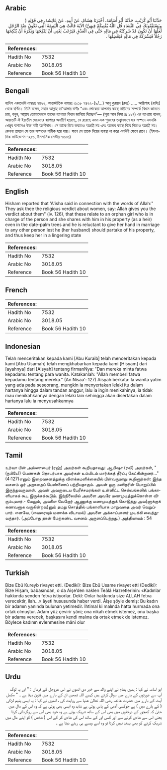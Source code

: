 ## Arabic


<div dir="rtl" lang="ar" style={{fontSize:'larger',backgroundColor:'#f8f9fa',padding:20}}>
حَدَّثَنَا أَبُو كُرَيْبٍ، حَدَّثَنَا أَبُو أُسَامَةَ، أَخْبَرَنَا هِشَامٌ، عَنْ أَبِيهِ، عَنْ عَائِشَةَ، فِي قَوْلِهِ ‏(‏ ويَسْتَفْتُونَكَ فِي النِّسَاءِ قُلِ اللَّهُ يُفْتِيكُمْ فِيهِنَّ‏)‏ الآيَةَ قَالَتْ هِيَ الْيَتِيمَةُ الَّتِي تَكُونُ عِنْدَ الرَّجُلِ لَعَلَّهَا أَنْ تَكُونَ قَدْ شَرِكَتْهُ فِي مَالِهِ حَتَّى فِي الْعَذْقِ فَيَرْغَبُ يَعْنِي أَنْ يَنْكِحَهَا وَيَكْرَهُ أَنْ يُنْكِحَهَا رَجُلاً فَيَشْرَكُهُ فِي مَالِهِ فَيَعْضِلُهَا ‏.‏
</div>
<div style={{backgroundColor:'#f8f9fa',padding:20, marginBottom: 10}}><table> <thead> <tr> <th>References:</th> <th></th> </tr> </thead> <tbody><tr><td>Hadith No</td><td>7532</td></tr><tr><td>Arabic No</td><td>3018.05</td></tr><tr><td>Reference</td><td>Book 56 Hadith 10</td></tr></tbody></table></div>

## Bengali


<div dir="ltr" lang="bn" style={{fontSize:'larger',backgroundColor:'#f8f9fa',padding:20}}>
হাদিস একাডেমি নাম্বারঃ ৭৪২২, আন্তর্জাতিক নাম্বারঃ ৩০১৮ ৭৪২২-(৯/...) আবূ কুরায়ব (রহঃ) ..... আয়িশাহ (রাযিঃ) থেকে বর্ণিত। তিনি বলেন, মহান আল্লাহ তা’আলার বাণীঃ “এবং লোকেরা আপনার কাছে নারীদের সম্পর্কে বিধান জানতে চায়, বলুন, আল্লাহ তোমাদেরকে তাদের ব্যাপারে বিধান জানিয়ে দিচ্ছেন”— (সূরা আন নিসা ৪ঃ ১২৭) এর ব্যাখ্যায় বলেন, আয়াতটি ঐ ইয়াতীম মেয়েদের ব্যাপারে অবতীর্ণ হয়েছে, যে রয়েছে এমন এক পুরুষের তত্ত্বাবধানে যার সম্পদে এমনকি খেজুর বাগানেও উক্ত নারী অংশীদার। সে তাকে বিয়ে করতেও আগ্রহী নয় এবং অন্যের কাছে বিয়ে দিতেও আগ্রহী নয়। কেননা তাহলে সে তার সম্পদের শারীক হয়ে যায়। ফলে সে তাকে বিয়ের ব্যবস্থা না করে এমনিই ফেলে রাখে। (ইসলামিক ফাউন্ডেশন ৭২৫১, ইসলামিক সেন্টার ৭৩০৬)
</div>
<div style={{backgroundColor:'#f8f9fa',padding:20, marginBottom: 10}}><table> <thead> <tr> <th>References:</th> <th></th> </tr> </thead> <tbody><tr><td>Hadith No</td><td>7532</td></tr><tr><td>Arabic No</td><td>3018.05</td></tr><tr><td>Reference</td><td>Book 56 Hadith 10</td></tr></tbody></table></div>

## English


<div dir="ltr" lang="en" style={{fontSize:'larger',backgroundColor:'#f8f9fa',padding:20}}>
Hisham reported that 'A'isha said in connection with the words of Allah:" They ask thee the religious verdict about women, say: Allah gives you the verdict about them" (iv. 126), that these relate to an orphan girl who is in charge of the person and she shares with him in his property (as a heir) even in the date-palm trees and he is reluctant to give her hand in marriage to any other person lest he (her husband) should partake of his property, and thus keep her in a lingering state
</div>
<div style={{backgroundColor:'#f8f9fa',padding:20, marginBottom: 10}}><table> <thead> <tr> <th>References:</th> <th></th> </tr> </thead> <tbody><tr><td>Hadith No</td><td>7532</td></tr><tr><td>Arabic No</td><td>3018.05</td></tr><tr><td>Reference</td><td>Book 56 Hadith 10</td></tr></tbody></table></div>

## French


<div dir="ltr" lang="fr" style={{fontSize:'larger',backgroundColor:'#f8f9fa',padding:20}}>

</div>
<div style={{backgroundColor:'#f8f9fa',padding:20, marginBottom: 10}}><table> <thead> <tr> <th>References:</th> <th></th> </tr> </thead> <tbody><tr><td>Hadith No</td><td>7532</td></tr><tr><td>Arabic No</td><td>3018.05</td></tr><tr><td>Reference</td><td>Book 56 Hadith 10</td></tr></tbody></table></div>

## Indonesian


<div dir="ltr" lang="id" style={{fontSize:'larger',backgroundColor:'#f8f9fa',padding:20}}>
Telah menceritakan kepada kami [Abu Kuraib] telah menceritakan kepada kami [Abu Usamah] telah mengkhabarkan kepada kami [Hisyam] dari [ayahnya] dari [Aisyah] tentang firmanNya: "Dan mereka minta fatwa kepadamu tentang para wanita. Katakanlah: "Allah memberi fatwa kepadamu tentang mereka." (An Nisaa': 127) Aisyah berkata: Ia wanita yatim yang ada pada seseorang, mungkin ia menyertakan lelaki itu dalam hartanya hingga dalam tandan anggur, lalu ia ingin menikahinya, ia tidak mau menikahkannya dengan lelaki lain sehingga akan disertakan dalam hartanya lalu ia menyusahkannya
</div>
<div style={{backgroundColor:'#f8f9fa',padding:20, marginBottom: 10}}><table> <thead> <tr> <th>References:</th> <th></th> </tr> </thead> <tbody><tr><td>Hadith No</td><td>7532</td></tr><tr><td>Arabic No</td><td>3018.05</td></tr><tr><td>Reference</td><td>Book 56 Hadith 10</td></tr></tbody></table></div>

## Tamil


<div dir="ltr" lang="ta" style={{fontSize:'larger',backgroundColor:'#f8f9fa',padding:20}}>
உர்வா பின் அஸ்ஸுபைர் (ரஹ்) அவர்கள் கூறியதாவது: ஆயிஷா (ரலி) அவர்கள், "(நபியே!) பெண்கள் தொடர்பாக அவர்கள் உம்மிடம் மார்க்கத் தீர்ப்பு கேட்கின்றனர்..." (4:127)எனும் இறைவசனத்துக்கு விளக்கமளிக்கையில் பின்வருமாறு கூறினார்கள்: இந்த வசனம் ஓர் அநாதைப் பெண்ணைப் பற்றியதாகும். அவள் ஒரு மனிதரின் பொறுப்பில் இருந்துவருவாள். அவள் அவருடைய பேரீச்சமரங்கள் உள்ளிட்ட செல்வங்களில் பங்காளியாகக் கூட இருக்கக்கூடும். இந்நிலையில் அவளை அவரே மணமுடித்துக்கொள்ள விரும்புவார்.- மேலும், அவளை வேறோர் ஆணுக்கு மணமுடித்துக் கொடுத்து அவ(ளுக்குக் கணவனாக வருகின்றவ)னும் தமது சொத்தில் பங்காளியாக மாறுவதை அவர் வெறுப்பார். எனவே, (எவரையும் மணக்க விடாமல்) அவளை அக்காப்பாளர் முடக்கி வைத்துவந்தார். (அப்போது தான் மேற்கண்ட வசனம் அருளப்பெற்றது.) அத்தியாயம் : 54
</div>
<div style={{backgroundColor:'#f8f9fa',padding:20, marginBottom: 10}}><table> <thead> <tr> <th>References:</th> <th></th> </tr> </thead> <tbody><tr><td>Hadith No</td><td>7532</td></tr><tr><td>Arabic No</td><td>3018.05</td></tr><tr><td>Reference</td><td>Book 56 Hadith 10</td></tr></tbody></table></div>

## Turkish


<div dir="ltr" lang="tr" style={{fontSize:'larger',backgroundColor:'#f8f9fa',padding:20}}>
Bize Ebü Kureyb rivayet etti. (Dediki): Bize Ebü Usame rivayet etti (Dediki): Bize Hişam, babasından, o da Aişe’den naklen Teâlâ Hazretlerinin: «Kadınlar hakkında senden fetva istiyorlar. Dekî: Onlar hakkında size ALLAH fetva verecektir, ilah...» âyeti hususunda haber verdi. Âişe şöyle demiş: Bu kadın bir adamın yanında bulunan yetimedir. İhtimal ki malında hatta hurmada ona ortak olmuştur. Adam yüz çevirir yâni; ona nikah etmek istemez, onu başka bir adama verecek, başkasını kendi malına da ortak etmek de istemez. Böylece kadının evlenmesine mâni olur
</div>
<div style={{backgroundColor:'#f8f9fa',padding:20, marginBottom: 10}}><table> <thead> <tr> <th>References:</th> <th></th> </tr> </thead> <tbody><tr><td>Hadith No</td><td>7532</td></tr><tr><td>Arabic No</td><td>3018.05</td></tr><tr><td>Reference</td><td>Book 56 Hadith 10</td></tr></tbody></table></div>

## Urdu


<div dir="rtl" lang="ur" style={{fontSize:'larger',backgroundColor:'#f8f9fa',padding:20}}>
ابو اسامہ نے کہا : ہمیں ہشام نے اپنے والد سے خبر دی انھوں نے اس عزوجل کے فرمان : " اور یہ لوگ آپ سے عورتوں کے بارے میں سوال کرتے ہیں کہیے اللہ تمھیں ان کے بارے میں فتویٰ دیتا ہے ۔ " مکمل آیت کے بارے میں حضرت عائشہ رضی اللہ تعالیٰ عنہا سے روایت کی ، انھوں نے کہا : یہ ایسی یتیم لڑکی ( کے بارے میں ) ہے جوکسی آدمی کے پاس ہوتی ہے شاید وہ ایسی بھی ہوتی ہے کہ وہ اس کے مال میں حتیٰ کہ کھجور کے درختوں میں بھی اس کے ساتھ شریک ہوتی ہے وہ خود بھی اس سے روگردانی کرتا یعنی اس سے شادی کرنے سے اور کسی اور کے ساتھ اس کی شادی کر کے اس ( شخص ) کو اپنے مال میں شریک کرنے کو بھی پسند نہیں کرتا تو وہ اسے ویسے ہی رہنے دیتا ہے ۔
</div>
<div style={{backgroundColor:'#f8f9fa',padding:20, marginBottom: 10}}><table> <thead> <tr> <th>References:</th> <th></th> </tr> </thead> <tbody><tr><td>Hadith No</td><td>7532</td></tr><tr><td>Arabic No</td><td>3018.05</td></tr><tr><td>Reference</td><td>Book 56 Hadith 10</td></tr></tbody></table></div>